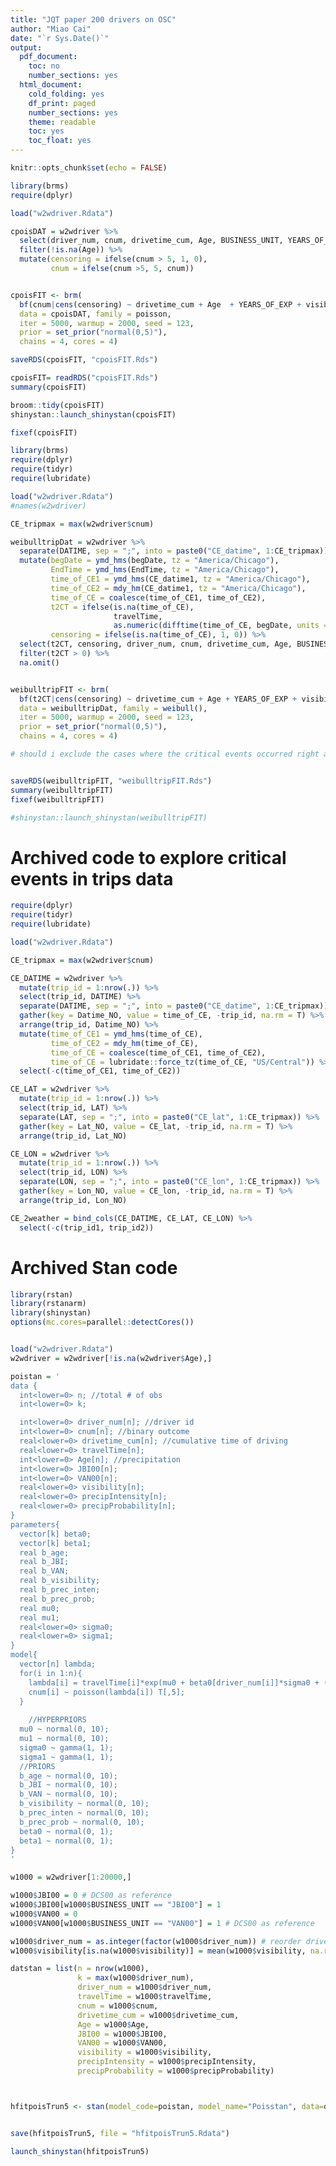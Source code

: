 ---
title: "JQT paper 200 drivers on OSC"
author: "Miao Cai"
date: "`r Sys.Date()`"
output:
  pdf_document:
    toc: no
    number_sections: yes
  html_document:
    cold_folding: yes
    df_print: paged
    number_sections: yes
    theme: readable
    toc: yes
    toc_float: yes
---

```{r setup, include=FALSE}
knitr::opts_chunk$set(echo = FALSE)
```

```{r brmsCensoredPoisson}
library(brms)
require(dplyr)

load("w2wdriver.Rdata")

cpoisDAT = w2wdriver %>% 
  select(driver_num, cnum, drivetime_cum, Age, BUSINESS_UNIT, YEARS_OF_EXP, visibility, precipIntensity, precipProbability) %>% 
  filter(!is.na(Age)) %>% 
  mutate(censoring = ifelse(cnum > 5, 1, 0),
         cnum = ifelse(cnum >5, 5, cnum))


cpoisFIT <- brm(
  bf(cnum|cens(censoring) ~ drivetime_cum + Age  + YEARS_OF_EXP + visibility + precipIntensity + precipProbability + BUSINESS_UNIT + (1 + drivetime_cum|driver_num)),
  data = cpoisDAT, family = poisson, 
  iter = 5000, warmup = 2000, seed = 123,
  prior = set_prior("normal(0,5)"),
  chains = 4, cores = 4)

saveRDS(cpoisFIT, "cpoisFIT.Rds")
```


```{r}
cpoisFIT= readRDS("cpoisFIT.Rds")
summary(cpoisFIT)

broom::tidy(cpoisFIT)
shinystan::launch_shinystan(cpoisFIT)

fixef(cpoisFIT)
```




```{r brmsWeibullwithin}
library(brms)
require(dplyr)
require(tidyr)
require(lubridate)

load("w2wdriver.Rdata")
#names(w2wdriver)

CE_tripmax = max(w2wdriver$cnum)

weibulltripDat = w2wdriver %>% 
  separate(DATIME, sep = ";", into = paste0("CE_datime", 1:CE_tripmax)) %>%  
  mutate(begDate = ymd_hms(begDate, tz = "America/Chicago"), 
         EndTime = ymd_hms(EndTime, tz = "America/Chicago"),
         time_of_CE1 = ymd_hms(CE_datime1, tz = "America/Chicago"),
         time_of_CE2 = mdy_hm(CE_datime1, tz = "America/Chicago"),
         time_of_CE = coalesce(time_of_CE1, time_of_CE2),
         t2CT = ifelse(is.na(time_of_CE), 
                       travelTime,
                       as.numeric(difftime(time_of_CE, begDate, units = "hours"))),
         censoring = ifelse(is.na(time_of_CE), 1, 0)) %>% 
  select(t2CT, censoring, driver_num, cnum, drivetime_cum, Age, BUSINESS_UNIT, YEARS_OF_EXP, visibility, precipIntensity, precipProbability) %>% 
  filter(t2CT > 0) %>% 
  na.omit()


weibulltripFIT <- brm(
  bf(t2CT|cens(censoring) ~ drivetime_cum + Age + YEARS_OF_EXP + visibility + precipIntensity + precipProbability + BUSINESS_UNIT + (1 + drivetime_cum|driver_num)),
  data = weibulltripDat, family = weibull(), 
  iter = 5000, warmup = 2000, seed = 123,
  prior = set_prior("normal(0,5)"),
  chains = 4, cores = 4)

# should i exclude the cases where the critical events occurred right at the beginning the trip (t2CT = 0). This cannot be a Weibull distribution outcome!


saveRDS(weibulltripFIT, "weibulltripFIT.Rds")
summary(weibulltripFIT)
fixef(weibulltripFIT)

#shinystan::launch_shinystan(weibulltripFIT)
```




# Archived code to explore critical events in trips data

```{r}
require(dplyr)
require(tidyr)
require(lubridate)

load("w2wdriver.Rdata")

CE_tripmax = max(w2wdriver$cnum)

CE_DATIME = w2wdriver %>% 
  mutate(trip_id = 1:nrow(.)) %>% 
  select(trip_id, DATIME) %>% 
  separate(DATIME, sep = ";", into = paste0("CE_datime", 1:CE_tripmax)) %>%  
  gather(key = Datime_NO, value = time_of_CE, -trip_id, na.rm = T) %>% 
  arrange(trip_id, Datime_NO) %>% 
  mutate(time_of_CE1 = ymd_hms(time_of_CE),
         time_of_CE2 = mdy_hm(time_of_CE),
         time_of_CE = coalesce(time_of_CE1, time_of_CE2),
         time_of_CE = lubridate::force_tz(time_of_CE, "US/Central")) %>% 
  select(-c(time_of_CE1, time_of_CE2))

CE_LAT = w2wdriver %>% 
  mutate(trip_id = 1:nrow(.)) %>% 
  select(trip_id, LAT) %>% 
  separate(LAT, sep = ";", into = paste0("CE_lat", 1:CE_tripmax)) %>%  
  gather(key = Lat_NO, value = CE_lat, -trip_id, na.rm = T) %>% 
  arrange(trip_id, Lat_NO) 

CE_LON = w2wdriver %>% 
  mutate(trip_id = 1:nrow(.)) %>% 
  select(trip_id, LON) %>% 
  separate(LON, sep = ";", into = paste0("CE_lon", 1:CE_tripmax)) %>%  
  gather(key = Lon_NO, value = CE_lon, -trip_id, na.rm = T) %>% 
  arrange(trip_id, Lon_NO) 

CE_2weather = bind_cols(CE_DATIME, CE_LAT, CE_LON) %>% 
  select(-c(trip_id1, trip_id2))
```


# Archived Stan code

```{r BayesianPois, eval = FALSE}
library(rstan)
library(rstanarm)
library(shinystan)
options(mc.cores=parallel::detectCores())


load("w2wdriver.Rdata")
w2wdriver = w2wdriver[!is.na(w2wdriver$Age),]

poistan = '
data {
  int<lower=0> n; //total # of obs
  int<lower=0> k;

  int<lower=0> driver_num[n]; //driver id
  int<lower=0> cnum[n]; //binary outcome
  real<lower=0> drivetime_cum[n]; //cumulative time of driving
  real<lower=0> travelTime[n];
  int<lower=0> Age[n]; //precipitation
  int<lower=0> JBI00[n];
  int<lower=0> VAN00[n];
  real<lower=0> visibility[n];
  real<lower=0> precipIntensity[n];
  real<lower=0> precipProbability[n];
}
parameters{
  vector[k] beta0;
  vector[k] beta1;
  real b_age;
  real b_JBI;
  real b_VAN;
  real b_visibility;
  real b_prec_inten;
  real b_prec_prob;
  real mu0;
  real mu1;
  real<lower=0> sigma0;
  real<lower=0> sigma1;
}
model{
  vector[n] lambda;
  for(i in 1:n){
    lambda[i] = travelTime[i]*exp(mu0 + beta0[driver_num[i]]*sigma0 + (mu1 + beta1[driver_num[i]]*sigma1)*drivetime_cum[i] + b_age*Age[i] + b_JBI*JBI00[i] + b_VAN*VAN00[i] + b_visibility*visibility[i] + b_prec_inten*precipIntensity[i] + b_prec_prob*precipProbability[i]);
    cnum[i] ~ poisson(lambda[i]) T[,5];
  }
  
    //HYPERPRIORS
  mu0 ~ normal(0, 10);
  mu1 ~ normal(0, 10);
  sigma0 ~ gamma(1, 1);
  sigma1 ~ gamma(1, 1);
  //PRIORS
  b_age ~ normal(0, 10);
  b_JBI ~ normal(0, 10);
  b_VAN ~ normal(0, 10);
  b_visibility ~ normal(0, 10);
  b_prec_inten ~ normal(0, 10);
  b_prec_prob ~ normal(0, 10);
  beta0 ~ normal(0, 1);
  beta1 ~ normal(0, 1);
}
'

w1000 = w2wdriver[1:20000,]

w1000$JBI00 = 0 # DCS00 as reference
w1000$JBI00[w1000$BUSINESS_UNIT == "JBI00"] = 1
w1000$VAN00 = 0
w1000$VAN00[w1000$BUSINESS_UNIT == "VAN00"] = 1 # DCS00 as reference

w1000$driver_num = as.integer(factor(w1000$driver_num)) # reorder driver number
w1000$visibility[is.na(w1000$visibility)] = mean(w1000$visibility, na.rm = T)

datstan = list(n = nrow(w1000),
               k = max(w1000$driver_num),
               driver_num = w1000$driver_num,
               travelTime = w1000$travelTime,
               cnum = w1000$cnum,
               drivetime_cum = w1000$drivetime_cum,
               Age = w1000$Age,
               JBI00 = w1000$JBI00,
               VAN00 = w1000$VAN00,
               visibility = w1000$visibility,
               precipIntensity = w1000$precipIntensity,
               precipProbability = w1000$precipProbability)



hfitpoisTrun5 <- stan(model_code=poistan, model_name="Poisstan", data=datstan, iter=5000,warmup = 2000, chains=4, control = list(adapt_delta = 0.8), init_r = 1, seed = 123)


save(hfitpoisTrun5, file = "hfitpoisTrun5.Rdata")

launch_shinystan(hfitpoisTrun5)
```
